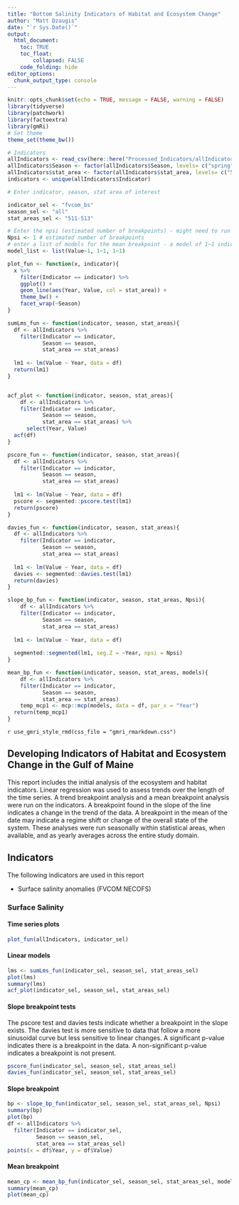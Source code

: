 ```yaml
---
title: "Bottom Salinity Indicators of Habitat and Ecosystem Change"
author: "Matt Dzaugis"
date: "`r Sys.Date()`"
output: 
  html_document:
    toc: TRUE
    toc_float:
        collapsed: FALSE
    code_folding: hide
editor_options: 
  chunk_output_type: console
---
```


```r
knitr::opts_chunk$set(echo = TRUE, message = FALSE, warning = FALSE)
library(tidyverse)
library(patchwork)
library(factoextra)
library(gmRi)
# Set theme  
theme_set(theme_bw())
```


```r
# Indicators
allIndicators <- read_csv(here::here("Processed_Indicators/allIndicators.csv"))
allIndicators$Season <- factor(allIndicators$Season, levels= c("spring", "summer", "fall", "winter", "all"))
allIndicators$stat_area <- factor(allIndicators$stat_area, levels= c("511", "512", "513", "511-513"))
indicators <- unique(allIndicators$Indicator)

# Enter indicator, season, stat area of interest

indicator_sel <- "fvcom_bs"
season_sel <- "all"
stat_areas_sel <- "511-513"

# Enter the npsi (estimated number of breakpoints) - might need to run the code first and assess the breakpoint stats
Npsi <- 1 # estimated number of breakpoints
# enter a list of models for the mean breakpoint - a model of 1~1 indicates intercept, adding additional models incudes additional bp
model_list <- list(Value~1, 1~1, 1~1)
```


```r
plot_fun <- function(x, indicator){
  x %>% 
    filter(Indicator == indicator) %>% 
    ggplot() + 
    geom_line(aes(Year, Value, col = stat_area)) +
    theme_bw() +
    facet_wrap(~Season)
}

sumLms_fun <- function(indicator, season, stat_areas){
  df <- allIndicators %>% 
    filter(Indicator == indicator,
           Season == season,
           stat_area == stat_areas)
  
  lm1 <- lm(Value ~ Year, data = df)
  return(lm1)
}


acf_plot <- function(indicator, season, stat_areas){
    df <- allIndicators %>% 
    filter(Indicator == indicator,
           Season == season,
           stat_area == stat_areas) %>% 
      select(Year, Value)
  acf(df)
}

pscore_fun <- function(indicator, season, stat_areas){
  df <- allIndicators %>% 
    filter(Indicator == indicator,
           Season == season,
           stat_area == stat_areas)
  
  lm1 <- lm(Value ~ Year, data = df)
  pscore <- segmented::pscore.test(lm1)
  return(pscore)
}

davies_fun <- function(indicator, season, stat_areas){
  df <- allIndicators %>% 
    filter(Indicator == indicator,
           Season == season,
           stat_area == stat_areas)
  
  lm1 <- lm(Value ~ Year, data = df)
  davies <- segmented::davies.test(lm1)
  return(davies)
}

slope_bp_fun <- function(indicator, season, stat_areas, Npsi){
    df <- allIndicators %>% 
    filter(Indicator == indicator,
           Season == season,
           stat_area == stat_areas)
  
  lm1 <- lm(Value ~ Year, data = df)
  
  segmented::segmented(lm1, seg.Z = ~Year, npsi = Npsi)
}

mean_bp_fun <- function(indicator, season, stat_areas, models){
    df <- allIndicators %>% 
    filter(Indicator == indicator,
           Season == season,
           stat_area == stat_areas)
    temp_mcp1 <- mcp::mcp(models, data = df, par_x = "Year")
  return(temp_mcp1)
}

```


`r use_gmri_style_rmd(css_file = "gmri_rmarkdown.css")`

## Developing Indicators of Habitat and Ecosystem Change in the Gulf of Maine

This report includes the initial analysis of the ecosystem and habitat indicators. Linear regression was used to assess trends over the length of the time series. A trend breakpoint analysis and a mean breakpoint analysis were run on the indicators. A breakpoint found in the slope of the line indicates a change in the trend of the data. A breakpoint in the mean of the date may indicate a regime shift or change of the overall state of the system. These analyses were run seasonally within statistical areas, when available, and as yearly averages across the entire study domain. 

## Indicators

The following indicators are used in this report

* Surface salinity anomalies (FVCOM NECOFS)

### Surface Salinity {.tabset}

#### Time series plots

```r
plot_fun(allIndicators, indicator_sel)
```

#### Linear models

```r
lms <- sumLms_fun(indicator_sel, season_sel, stat_areas_sel)
plot(lms)
summary(lms)
acf_plot(indicator_sel, season_sel, stat_areas_sel)
```

#### Slope breakpoint tests

The pscore test and davies tests indicate whether a breakpoint in the slope exists. The davies test is more sensitive to data that follow a more sinusoidal curve but less sensitive to linear changes. A significant p-value indicates there is a breakpoint in the data. A non-significant p-value indicates a breakpoint is not present.

```r
pscore_fun(indicator_sel, season_sel, stat_areas_sel)
davies_fun(indicator_sel, season_sel, stat_areas_sel)
```

#### Slope breakpoint

```r
bp <- slope_bp_fun(indicator_sel, season_sel, stat_areas_sel, Npsi)
summary(bp)
plot(bp)
df <- allIndicators %>% 
  filter(Indicator == indicator_sel,
         Season == season_sel,
         stat_area == stat_areas_sel)
points(x = df$Year, y = df$Value)
```


#### Mean breakpoint

```r
mean_cp <- mean_bp_fun(indicator_sel, season_sel, stat_areas_sel, model_list)
summary(mean_cp)
plot(mean_cp)

```


